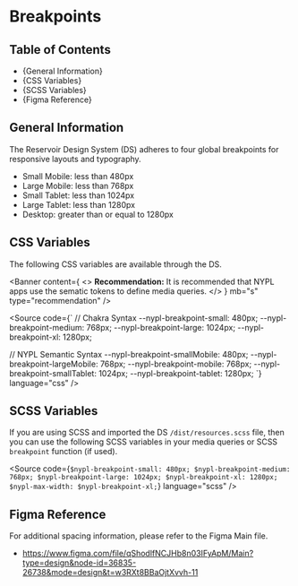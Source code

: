 
<Meta title="Style Guide/Breakpoints" />

# Breakpoints

## Table of Contents

- {<Link href="#general-information" target="_self">General Information</Link>}
- {<Link href="#css-variables" target="_self">CSS Variables</Link>}
- {<Link href="#scss-variables" target="_self">SCSS Variables</Link>}
- {<Link href="#figma-reference" target="_self">Figma Reference</Link>}

## General Information

The Reservoir Design System (DS) adheres to four global breakpoints for
responsive layouts and typography.

- Small Mobile: less than 480px
- Large Mobile: less than 768px
- Small Tablet: less than 1024px
- Large Tablet: less than 1280px
- Desktop: greater than or equal to 1280px

## CSS Variables

The following CSS variables are available through the DS.

<Banner
  content={
    <>
      <strong>Recommendation:</strong> It is recommended that NYPL apps use the
      sematic tokens to define media queries.
    </>
  }
  mb="s"
  type="recommendation"
/>

<Source
  code={`
// Chakra Syntax
--nypl-breakpoint-small: 480px;
--nypl-breakpoint-medium: 768px;
--nypl-breakpoint-large: 1024px;
--nypl-breakpoint-xl: 1280px;

// NYPL Semantic Syntax
--nypl-breakpoint-smallMobile: 480px;
--nypl-breakpoint-largeMobile: 768px;
--nypl-breakpoint-mobile: 768px;
--nypl-breakpoint-smallTablet: 1024px;
--nypl-breakpoint-tablet: 1280px;
`}
language="css"
/>

## SCSS Variables

If you are using SCSS and imported the DS `/dist/resources.scss` file, then you
can use the following SCSS variables in your media queries or SCSS `breakpoint`
function (if used).

<Source
  code={`
$nypl-breakpoint-small: 480px;
$nypl-breakpoint-medium: 768px;
$nypl-breakpoint-large: 1024px;
$nypl-breakpoint-xl: 1280px;
$nypl-max-width: $nypl-breakpoint-xl;
`}
  language="scss"
/>

## Figma Reference

For additional spacing information, please refer to the Figma Main file.

- https://www.figma.com/file/qShodlfNCJHb8n03IFyApM/Main?type=design&node-id=36835-26738&mode=design&t=w3RXt8BBaOjtXvvh-11
